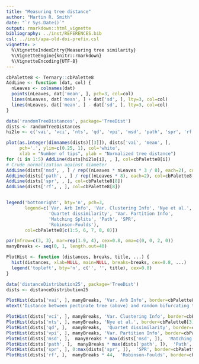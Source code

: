 ```yaml
---
title: "Measuring tree distance"
author: "Martin R. Smith"
date: "`r Sys.Date()`"
output: rmarkdown::html_vignette
bibliography: ../inst/REFERENCES.bib
csl: ../inst/apa-old-doi-prefix.csl
vignette: >
  %\VignetteIndexEntry{Measuring tree similarity}
  %\VignetteEngine{knitr::rmarkdown}
  %\VignetteEncoding{UTF-8}
---
```



```R
cbPalette8 <- Ternary::cbPalette8
AddLine <- function (dat, col) {
  nLeaves <- colnames(dat)
  points(nLeaves, dat['mean', ], pch=3, col=col)
  lines(nLeaves, dat['mean', ] + dat['sd', ], lty=3, col=col)
  lines(nLeaves, dat['mean', ] - dat['sd', ], lty=3, col=col)
}

data('randomTreeDistances', package='TreeDist')
dists <- randomTreeDistances
hi2lo <- c('vai', 'vci', 'nts', 'qd', 'vpi', 'msd', 'path', 'spr', 'rf')

plot(as.integer(dimnames(dists)[[3]]), dists['vai', 'mean', ],
     pch='.', ylim=c(0.25, 1), col='white',
     xlab = "Number of tips", ylab = "Normalized tree distance")
for (i in 1:5) AddLine(dists[hi2lo[i], , ], col=cbPalette8[i])
# Crude normalization against diameter
AddLine(dists['msd', , ] / rep((nLeaves * nLeaves * 3 / 8), each=2), col=cbPalette8[6])
AddLine(dists['path', , ] / rep((nLeaves * 8), each=2), col=cbPalette8[7])
AddLine(dists['spr', , ], col=cbPalette8[8])
AddLine(dists['rf', , ], col=cbPalette8[8])


legend('bottomright', bty='n', pch=3, 
       legend=c('Var. Arb Info', 'Var. Clustering Info', 'Nye et al.',
                'Quartet dissimilarity', 'Var. Partition Info',
                'Matching Splits', 'Path', 'SPR',
                'Robinson-Foulds'), 
       col=cbPalette8[c(1:5, 6, 7, 8, 8)])
```

```R
par(mfrow=c(3, 3), mar=rep(1.9, 4), cex=0.8, oma=c(0, 0, 2, 0))
manyBreaks <- seq(0, 1, length.out=40)

PlotHist <- function (distances, breaks, title, ...) {
  hist(distances, xlab=NULL, main=NULL, breaks=breaks, cex=0.8, ...)
  legend('topleft', bty='n', c('', '', title), cex=0.8)
}

data('distanceDistribution25', package='TreeDist')
dists <- distanceDistribution25

PlotHist(dists['vai', ], manyBreaks, 'Var. Arb Info', border=cbPalette8[1])
mtext('Distance between pectinate tree (above) and random bifurcating trees', outer=TRUE, cex=0.8)

PlotHist(dists['vci', ], manyBreaks, 'Var. Clustering Info', border=cbPalette8[2])
PlotHist(dists['nts', ], manyBreaks, 'Nye et al.', border=cbPalette8[3])
PlotHist(dists['qd', ],  manyBreaks,  'Quartet dissimilarity', border=cbPalette8[4])
PlotHist(dists['vpi', ], manyBreaks, 'Var. Partition Info', border=cbPalette8[5])
PlotHist(dists['msd', ],  manyBreaks * max(dists['msd', ]),  'Matching Splits', border=cbPalette8[6])
PlotHist(dists['path', ],  manyBreaks * max(dists['path', ]),  'Path', border=cbPalette8[7])
PlotHist(dists['spr', ], 0:max(dists['spr', ]),  'SPR', border=cbPalette8[8])
PlotHist(dists['rf', ],  manyBreaks * 44,  'Robinson-Foulds', border=cbPalette8[8])

```
